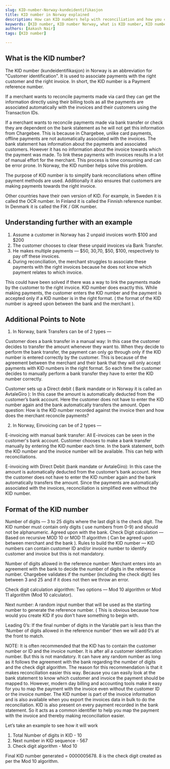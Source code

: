 ```yaml
---
slug: KID-number-Norway-kundeidentifikasjon
title: KID number in Norway explained
description: How can KID numbers help with reconciliation and how you can generate them. Learn what KID numbers are, why they're important, and how to generate them for your business transactions in Norway.
keywords: [KID number, KID number Norway, what is KID number, KID number for businesses, KID number explained, KID number generation, KID number importance, KID number for transactions, Norway payment system, Norwegian banking system]
authors: [Aakash Nair]
tags: [KID number]

---
```



## What is the KID number?

The KID number (kundeidentifikasjon) in Norway is an abbreviation for "Customer identification". It is used to associate payments with the right customer and the right invoice. In short, the KID number is a Payment reference number.

If a merchant wants to reconcile payments made via card they can get the information directly using their billing tools as all the payments are associated automatically with the invoices and their customers using the Transaction IDs.

If a merchant wants to reconcile payments made via bank transfer or check they are dependent on the bank statement as he will not get this information from Chargebee. This is because in Chargebee, unlike card payments, offline payments are not automatically associated with the invoices. The bank statement has information about the payments and associated customers. However it has no information about the invoice towards which the payment was made.  To link these payments with invoices results in a lot of manual effort for the merchant. This process is time consuming and can be error prone. In Norway, the KID number helps solve this problem.

The purpose of KID number is to simplify bank reconciliations when offline payment methods are used. 
Additionally it also ensures that customers are making payments towards the right invoice.

Other countries have their own version of KID. For example, in Sweden it is called the OCR number. In Finland it is called the Finnish reference number. In Denmark it is called the FIK / GIK number.


## Understanding further with an example


1. Assume a customer in Norway has 2 unpaid invoices worth $100 and $200
2. The customer chooses to clear these unpaid invoices via Bank Transfer.
3. He makes multiple payments — $50, $30,$70, $50, $100, respectively to pay off these invoices.
4. During reconciliation, the merchant struggles to associate these payments with the right invoices because he does not know which payment relates to which invoice.

This could have been solved if there was a way to link the payments made by the customer to the right invoice. KID number does exactly this. While making payments, the customer enters the KID number and the payment is accepted only if a KID number is in the right format. ( the format of the KID number is agreed upon between the bank and the merchant ).

## Additional Points to Note

1. In Norway, bank Transfers can be of 2 types —

  Customer does a bank transfer in a manual way: In this case the customer decides to transfer the amount whenever they want to. When they decide to perform the bank transfer, the payment can only go through only if the KID number is entered correctly by the customer. This is because of the agreement between the merchant and their bank that they will only accept payments with KID numbers in the right format. So each time the customer decides to manually perform a bank transfer they have to enter the KID number correctly.

  Customer sets up a Direct debit ( Bank mandate or in Norway it is called an AvtaleGiro ): In this case the amount is automatically deducted from the customer’s bank account. Here the customer does not have to enter the KID number again and the bank automatically transfers the amount. Open question: How is the KID number recorded against the invoice then and how does the merchant reconcile payments? 

2. In Norway, Einvoicing can be of 2 types —

E-invoicing with manual bank transfer: All E-invoices can be seen in the customer's bank account. Customer chooses to make a bank transfer manually by entering the KID number each time. In the bank statement, both the KID number and the invoice number will be available. This can help with reconciliations.


E-invoicing with Direct Debit (bank mandate or AvtaleGiro): In this case the amount is automatically deducted from the customer’s bank account. Here the customer does not have to enter the KID number again and the bank automatically transfers the amount. Since the payments are automatically associated with the invoices, reconciliation is simplified even without the KID number.

## Format of the KID number

Number of digits — 3 to 25 digits where the last digit is the check digit. The KID number must contain only digits ( use numbers from 0-9) and should not be alphanumeric. Agreed upon with the bank.
Check Digit calculation — Based on recursive MOD 10 or MOD 11 algorithm ( Can be agreed upon between merchant and the bank ).
Rules to build the KID number — KID numbers can contain customer ID and/or invoice number to identify customer and invoice but this is not mandatory.


Number of digits allowed in the reference number: Merchant enters into an agreement with the bank to decide the number of digits in the reference number. Chargebee validates if the number (including the check digit) lies between 3 and 25 and if it does not then we throw an error.


Check digit calculation algorithm: Two options — Mod 10 algorithm or Mod 11 algorithm (Mod 10 calculator).

Next number: A random input number that will be used as the starting number to generate the reference number. ( This is obvious because how would you create KID if you don't have something to begin with.

Leading 0’s: If the final number of digits in the Variable part is less than the ‘Number of digits allowed in the reference number’ then we will add 0’s at the front to match. 

NOTE: It is often recommended that the KID has to contain the customer number or ID and the invoice number. It is after all a customer identification number. But this is not mandatory. It can have any random number as long as it follows the agreement with the bank regarding the number of digits and the check digit algorithm. The reason for this recommendation is that it makes reconciliation easier this way. Because you can easily look at the bank statement to know which customer and invoice the payment should be mapped to. However, modern day billing and accounting tools make it easy for you to map the payment with the invoice even without the customer ID or the invoice number. The KID number is part of the invoice information and is also available when you export the invoices data in bulk to do the reconciliation. KID is also present on every payment recorded in the bank statement. So it acts as a common identifier to help you map the payment with the invoice and thereby making reconciliation easier. 

Let’s take an example to see how it will work

1. Total Number of digits in KID - 10
2. Next number in KID sequence - 567
4. Check digit algorithm - Mod 10

Final KID number generated = 0000005678. 
8 is the check digit created as per the Mod 10 algorithm.



